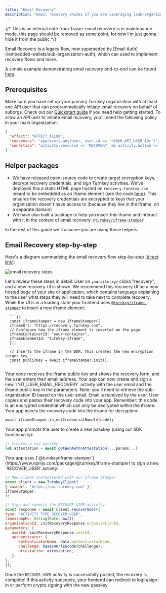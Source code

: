 ```yaml
---
title: "Email Recovery"
description: "Email recovery shines if you are leveraging [sub-organizations](/concepts/sub-organizations) to create embedded wallets for your users. This allows your users to recover their Turnkey account if something goes wrong with their passkeys, and keeps you out of the loop: we engineered this feature to ensure your organization is unable to take over sub-organizations even if it wanted to."
---
```


{/* This is an internal note from Traian: email recovery is in maintenance mode, this page should be removed as some point, for now I'm just gonna hide it from the public */}

<Note>
  Email Recovery is a legacy flow, now superseded by [Email Auth](/embedded-wallets/sub-organization-auth), which can used to implement recovery flows and more.
</Note>

A simple example demonstrating email recovery end-to-end can be found [here](https://github.com/tkhq/sdk/tree/main/examples/email-recovery).

## Prerequisites

Make sure you have set up your primary Turnkey organization with at least one API user that can programmatically initiate email recovery on behalf of suborgs. Check out our [Quickstart guide](/getting-started/quickstart) if you need help getting started. To allow an API user to initiate email recovery, you'll need the following policy in your main organization:

```json
{
  "effect": "EFFECT_ALLOW",
  "consensus": "approvers.any(user, user.id == '<YOUR_API_USER_ID>')",
  "condition": "activity.resource == 'RECOVERY' && activity.action == 'CREATE'"
}
```

## Helper packages

* We have released open-source code to create target encryption keys, decrypt recovery credentials, and sign Turnkey activities. We've deployed this a static HTML page hosted on `recovery.turnkey.com` meant to be embedded as an iframe element (see the code [here](https://github.com/tkhq/frames)). This ensures the recovery credentials are encrypted to keys that your organization doesn't have access to (because they live in the iframe, on a separate domain)
* We have also built a package to help you insert this iframe and interact with it in the context of email recovery: [`@turnkey/iframe-stamper`](https://www.npmjs.com/package/@turnkey/iframe-stamper)

In the rest of this guide we'll assume you are using these helpers.

## Email Recovery step-by-step

Here's a diagram summarizing the email recovery flow step-by-step ([direct link](/assets/files/email_recovery_steps-d43c6b808682671a8294b7f420efe2a5.png)):

<Frame>
   <img src="/images/embedded-wallets/img/email_recovery_steps.png" alt="email recovery steps" />
</Frame>

Let's review these steps in detail:
<Steps>
   <Step>
      User on `yoursite.xyz` clicks "recovery", and a new recovery UI is shown. We recommend this recovery UI be a new hosted page of your site or application, which contains language explaining to the user what steps they will need to take next to complete recovery. While the UI is in a loading state your frontend uses [`@turnkey/iframe-stamper`](https://www.npmjs.com/package/@turnkey/iframe-stamper) to insert a new iframe element:

      ```js
      const iframeStamper = new IframeStamper({
      iframeUrl: "https://recovery.turnkey.com",
      // Configure how the iframe element is inserted on the page
      iframeContainerId: "your-container",
      iframeElementId: "turnkey-iframe",
      });

      // Inserts the iframe in the DOM. This creates the new encryption target key
      const publicKey = await iframeStamper.init();
      ```
   </Step>
   <Step>
      Your code receives the iframe public key and shows the recovery form, and the user enters their email address.
   </Step>
   <Step>
   Your app can now create and sign a new `INIT_USER_EMAIL_RECOVERY` activity with the user email and the iframe public key in the parameters. Note: you'll need to retrieve the sub-organization ID based on the user email.

   </Step>
   <Step>
      Email is received by the user.
   </Step>
   <Step>
      User copies and pastes their recovery code into your app. Remember: this code is an encrypted credential which can only be decrypted within the iframe.

   </Step>
   <Step>
      Your app injects the recovery code into the iframe for decryption:

   ```bash
   await iframeStamper.injectCredentialBundle(code);
   ```
   </Step>
   <Step>
      Your app prompts the user to create a new passkey (using our SDK functionality):

   ```js
   // Creates a new passkey
   let attestation = await getWebAuthnAttestation(...params...)
   ```

   </Step>
   <Step>
      Your app uses [`@turnkey/iframe-stamper`](https://www.npmjs.com/package/@turnkey/iframe-stamper) to sign a new `RECOVER_USER` activity:

   ```js
   // New client instantiated with our iframe stamper
   const client = new TurnkeyClient(
   { baseUrl: "https://api.turnkey.com" },
   iframeStamper,
   );

   // Sign and submits the RECOVER_USER activity
   const response = await client.recoverUser({
   type: "ACTIVITY_TYPE_RECOVER_USER",
   timestampMs: String(Date.now()),
   organizationId: initRecoveryResponse.organizationId,
   parameters: {
      userId: initRecoveryResponse.userId,
      authenticator: {
         authenticatorName: data.authenticatorName,
         challenge: base64UrlEncode(challenge),
         attestation: attestation,
      },
   },
   });
   ```

Once the `RECOVER_USER` activity is successfully posted, the recovery is complete! If this activity succeeds, your frontend can redirect to login/sign-in or perform crypto signing with the new passkey.
</Step>
</Steps>
